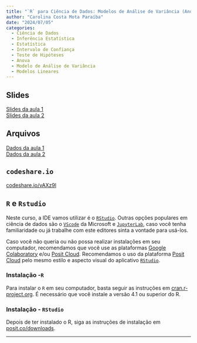 ```yaml
---
title: "`R` para Ciência de Dados: Modelos de Análise de Variância (Anova)"
author: "Carolina Costa Mota Paraíba"
date: "2024/07/05"
categories:
  - Ciência de Dados
  - Inferência Estatística
  - Estatística
  - Intervalo de Confiança
  - Teste de Hipóteses
  - Anova
  - Modelo de Análise de Variância
  - Modelos Lineares
---
```


## Slides

[Slides da aula 1](aula1.pdf){target="_blank"}<br>
[Slides da aula 2](aula2.pdf){target="_blank"}

## Arquivos

[Dados da aula 1](dados_aula1.xlsx)<br>
[Dados da aula 2](dados_aula2.xlsx)

## `codeshare.io`

[codeshare.io/vAXz9l](https://codeshare.io/vAXz9l){target="_blank"}

## `R` e `Rstudio`

Neste curso, a IDE vamos utilizar é o [`RStudio`](https://posit.co/downloads/){target="_blank"}. Outras opções populares em ciência de dados são o [`VScode`](https://code.visualstudio.com/Download){target="_blank"} da Microsoft e [`JupyterLab`](https://jupyter.org/install){target="_blank"}, caso você tenha familiaridade ou já trabalhe com este editores sinta a vontade para usá-los.

Caso você não queria ou não possa realizar instalações em seu computador, recomendamos que você use as plataformas [Google Colaboratory](https://colab.research.google.com/){target="_blank"} e/ou [Posit Cloud](https://posit.cloud){target="_blank"}. Recomendamos o uso da plataforma [Posit Cloud](https://posit.cloud){target="_blank"} pelo mesmo estilo e aspecto visual do aplicativo [`RStudio`](https://posit.co/downloads/){target="_blank"}.

### Instalação -`R`

Para instalar o `R` em seu computador, basta seguir as instruções em [cran.r-project.org](https://cran.r-project.org/). É necessário que você instale a versão 4.1 ou superior do R.

### Instalação - `RStudio`

Depois de ter instalado o R, siga as instruções de instalação em [posit.co/downloads](https://posit.co/downloads/).

---
